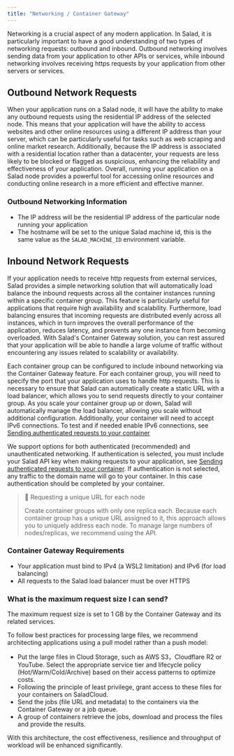 ```yaml
---
title: "Networking / Container Gateway"
---
```


Networking is a crucial aspect of any modern application. In Salad, it is particularly important to have a good understanding of two types of networking requests: outbound and inbound. Outbound networking involves sending data from your application to other APIs or services, while inbound networking involves receiving https requests by your application from other servers or services.

## Outbound Network Requests

When your application runs on a Salad node, it will have the ability to make any outbound requests using the residential IP address of the selected node. This means that your application will have the ability to access websites and other online resources using a different IP address than your server, which can be particularly useful for tasks such as web scraping and online market research. Additionally, because the IP address is associated with a residential location rather than a datacenter, your requests are less likely to be blocked or flagged as suspicious, enhancing the reliability and effectiveness of your application. Overall, running your application on a Salad node provides a powerful tool for accessing online resources and conducting online research in a more efficient and effective manner.

### Outbound Networking Information

- The IP address will be the residential IP address of the particular node running your application
- The hostname will be set to the unique Salad machine id, this is the same value as the `SALAD_MACHINE_ID` environment variable.

## Inbound Network Requests

If your application needs to receive http requests from external services, Salad provides a simple networking solution that will automatically load balance the inbound requests across all the container instances running within a specific container group. This feature is particularly useful for applications that require high availability and scalability. Furthermore, load balancing ensures that incoming requests are distributed evenly across all instances, which in turn improves the overall performance of the application, reduces latency, and prevents any one instance from becoming overloaded. With Salad's Container Gateway solution, you can rest assured that your application will be able to handle a large volume of traffic without encountering any issues related to scalability or availability.

Each container group can be configured to include inbound networking via the Container Gateway feature. For each container group, you will need to specify the port that your application uses to handle http requests. This is necessary to ensure that Salad can automatically create a static URL with a load balancer, which allows you to send requests directly to your container group. As you scale your container group up or down, Salad will automatically manage the load balancer, allowing you scale without additional configuration. Additionally, your container will need to accept IPv6 connections. To test and if needed enable IPv6 connections, see [Sending authenticated requests to your container](/container-engine/gateway/sending-requests)

We support options for both authenticated (recommended) and unauthenticated networking. If authentication is selected, you must include your Salad API key when making requests to your application, see [Sending authenticated requests to your container](/container-engine/gateway/sending-requests). If authentication is not selected, any traffic to the domain name will go to your container. In this case authentication should be completed by your container.

> 📘 Requesting a unique URL for each node
>
> Create container groups with only one replica each. Because each container group has a unique URL assigned to it, this approach allows you to uniquely address each node. To manage large numbers of nodes/replicas, we recommend using the API.

### Container Gateway Requirements

- Your application must bind to IPv4 (a WSL2 limitation) and IPv6 (for load balancing)
- All requests to the Salad load balancer must be over HTTPS


### What is the maximum request size I can send?
The maximum request size is set to 1 GB by the Container Gateway and its related services.

To follow best practices for processing large files, we recommend architecting applications using a pull model rather than a push model:

- Put the large files in Cloud Storage, such as AWS S3，Cloudflare R2 or YouTube. Select the appropriate service tier and lifecycle policy (Hot/Warm/Cold/Archive) based on their access patterns to optimize costs.
- Following the principle of least privilege, grant access to these files for your containers on SaladCloud.
- Send the jobs (file URL and metadata) to the containers via the Container Gateway or a job queue.
- A group of containers retrieve the jobs, download and process the files and provide the results.

With this architecture, the cost effectiveness, resilience and throughput of workload will be enhanced significantly.
